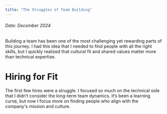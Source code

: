 ```yaml
---
title: "The Struggles of Team Building"
---
```



<h6>Date: December 2024</h6>

<div className={styles.preserve}>


Building a team has been one of the most challenging yet rewarding parts of this journey. I had this idea that I needed to find people with all the right skills, but I quickly realized that cultural fit and shared values matter more than technical expertise.




<h1>Hiring for Fit</h1>
The first few hires were a struggle. I focused so much on the technical side that I didn’t consider the long-term team dynamics. It’s been a learning curve, but now I focus more on finding people who align with the company's mission and culture.



</div>